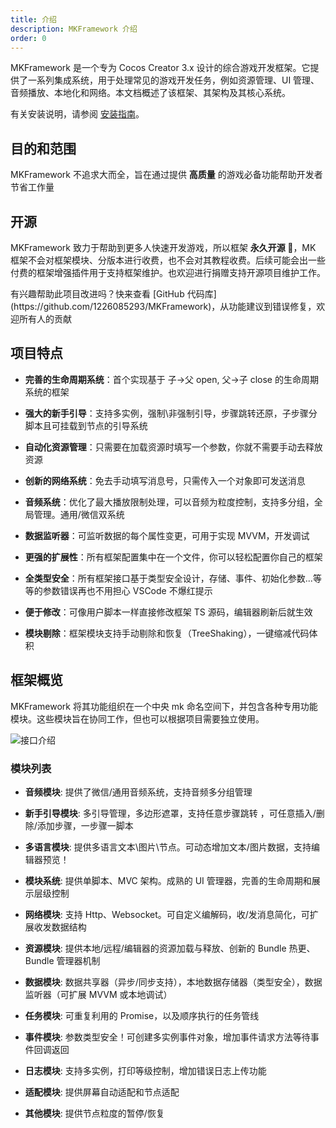 ```yaml
---
title: 介绍
description: MKFramework 介绍
order: 0
---
```


MKFramework 是一个专为 Cocos Creator 3.x 设计的综合游戏开发框架。它提供了一系列集成系统，用于处理常见的游戏开发任务，例如资源管理、UI 管理、音频播放、本地化和网络。本文档概述了该框架、其架构及其核心系统。

有关安装说明，请参阅 [安装指南](/docs/getting-started/install)。

## 目的和范围

MKFramework 不追求大而全，旨在通过提供 **高质量** 的游戏必备功能帮助开发者节省工作量

## 开源

MKFramework 致力于帮助到更多人快速开发游戏，所以框架 **永久开源 🎉**，MK 框架不会对框架模块、分版本进行收费，也不会对其教程收费。后续可能会出一些付费的框架增强插件用于支持框架维护。也欢迎进行捐赠支持开源项目维护工作。

<Note title="贡献">
    有兴趣帮助此项目改进吗？快来查看 [GitHub
    代码库](https://github.com/1226085293/MKFramework)，从功能建议到错误修复，欢迎所有人的贡献
</Note>

## 项目特点

-   **完善的生命周期系统**：首个实现基于 子->父 open, 父->子 close 的生命周期系统的框架

-   **强大的新手引导**：支持多实例，强制\非强制引导，步骤跳转还原，子步骤分脚本且可挂载到节点的引导系统

-   **自动化资源管理**：只需要在加载资源时填写一个参数，你就不需要手动去释放资源

-   **创新的网络系统**：免去手动填写消息号，只需传入一个对象即可发送消息

-   **音频系统**：优化了最大播放限制处理，可以音频为粒度控制，支持多分组，全局管理。通用/微信双系统

-   **数据监听器**：可监听数据的每个属性变更，可用于实现 MVVM，开发调试

-   **更强的扩展性**：所有框架配置集中在一个文件，你可以轻松配置你自己的框架

-   **全类型安全**：所有框架接口基于类型安全设计，存储、事件、初始化参数...等等的参数错误再也不用担心 VSCode 不爆红提示

-   **便于修改**：可像用户脚本一样直接修改框架 TS 源码，编辑器刷新后就生效

-   **模块剔除**：框架模块支持手动剔除和恢复（TreeShaking），一键缩减代码体积

## 框架概览

MKFramework 将其功能组织在一个中央 mk 命名空间下，并包含各种专用功能模块。这些模块旨在协同工作，但也可以根据项目需要独立使用。

![接口介绍](/docs/dd59bd48-1e9f-4c94-9339-cc2f55f8c2e3.png)

### 模块列表

-   **音频模块**: 提供了微信/通用音频系统，支持音频多分组管理

-   **新手引导模块**: 多引导管理，多边形遮罩，支持任意步骤跳转 ，可任意插入/删除/添加步骤，一步骤一脚本

-   **多语言模块**: 提供多语言文本\图片\节点。可动态增加文本/图片数据，支持编辑器预览！

-   **模块系统**: 提供单脚本、MVC 架构。成熟的 UI 管理器，完善的生命周期和展示层级控制

-   **网络模块**: 支持 Http、Websocket。可自定义编解码，收/发消息简化，可扩展收发数据结构

-   **资源模块**: 提供本地/远程/编辑器的资源加载与释放、创新的 Bundle 热更、Bundle 管理器机制

-   **数据模块**: 数据共享器（异步/同步支持），本地数据存储器（类型安全），数据监听器（可扩展 MVVM 或本地调试）

-   **任务模块**: 可重复利用的 Promise，以及顺序执行的任务管线

-   **事件模块**: 参数类型安全！可创建多实例事件对象，增加事件请求方法等待事件回调返回

-   **日志模块**: 支持多实例，打印等级控制，增加错误日志上传功能

-   **适配模块**: 提供屏幕自动适配和节点适配

-   **其他模块**: 提供节点粒度的暂停/恢复

